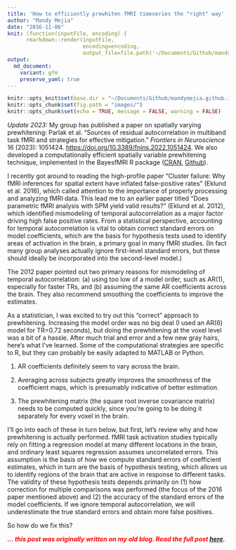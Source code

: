 ```yaml
---
title: 'How to efficiently prewhiten fMRI timeseries the "right" way'
author: "Mandy Mejia"
date: "2016-11-06"
knit: (function(inputFile, encoding) { 
      rmarkdown::render(inputFile,
                        encoding=encoding, 
                        output_file=file.path('~/Documents/Github/mandymejia.github.io/_posts/', '2016-11-06-Prewhitening.md')) })
output:
  md_document:
    variant: gfm
    preserve_yaml: true
---
```


```r
knitr::opts_knit$set(base.dir = "~/Documents/Github/mandymejia.github.io/", base.url = "/")
knitr::opts_chunk$set(fig.path = "images/")
knitr::opts_chunk$set(echo = TRUE, message = FALSE, warning = FALSE)
```

*Update 2023:* My group has published a paper on spatially varying prewhitening: Parlak et al. "Sources of residual autocorrelation in multiband task fMRI and strategies for effective mitigation." *Frontiers in Neuroscience* 16 (2023): 1051424. [https://doi.org/10.3389/fnins.2022.1051424](https://doi.org/10.3389/fnins.2022.1051424). We also developed a computationally efficient spatially variable prewhitening technique, implemented in the BayesfMRI R package ([CRAN](https://cran.r-project.org/package=BayesfMRI), [Github](https://github.com/mandymejia/BayesfMRI)).

I recently got around to reading the high-profile paper "Cluster failure: Why fMRI inferences for spatial extent have inflated false-positive rates" (Eklund et al. 2016), which called attention to the importance of properly processing and analyzing fMRI data. This lead me to an earlier paper titled "Does parametric fMRI analysis with SPM yield valid results?" (Eklund et al. 2012), which identified mismodeling of temporal autocorrelation as a major factor driving high false positive rates.  From a statistical perspective, accounting for temporal autocorrelation is vital to obtain correct standard errors on model coefficients, which are the basis for hypothesis tests used to identify areas of activation in the brain, a primary goal in many fMRI studies.  (In fact many group analyses actually ignore first-level standard errors, but these should ideally be incorporated into the second-level model.)

The 2012 paper pointed out two primary reasons for mismodeling of temporal autocorrelation: (a) using too low of a model order, such as AR(1), especially for faster TRs, and (b) assuming the same AR coefficients across the brain.  They also recommend smoothing the coefficients to improve the estimates.

As a statistician, I was excited to try out this "correct" approach to prewhitening.  Increasing the model order was no big deal (I used an AR(6) model for TR=0.72 seconds), but doing the prewhitening at the voxel level was a bit of a hassle.  After much trial and error and a few new gray hairs, here's what I've learned.  Some of the computational strategies are specific to R, but they can probably be easily adapted to MATLAB or Python.

1. AR coefficients definitely seem to vary across the brain.

2. Averaging across subjects greatly improves the smoothness of the coefficient maps, which is presumably indicative of better estimation.

3. The prewhitening matrix (the square root inverse covariance matrix) needs to be computed quickly, since you're going to be doing it separately for every voxel in the brain.

I'll go into each of these in turn below, but first, let's review why and how prewhitening is actually performed.  fMRI task activation studies typically rely on fitting a regression model at many different locations in the brain, and ordinary least squares regression assumes uncorrelated errors.  This assumption is the basis of how we compute standard errors of coefficient estimates, which in turn are the basis of hypothesis testing, which allows us to identify regions of the brain that are active in response to different tasks.  The validity of these hypothesis tests depends primarily on (1) how correction for multiple comparisons was performed (the focus of the 2016 paper mentioned above) and (2) the accuracy of the standard errors of the model coefficients.  If we ignore temporal autocorrelation, we will underestimate the true standard errors and obtain more false positives.

So how do we fix this?

<span style="color:red"> ***... this post was originally written on my old blog.  Read the full post [here](https://mandymejia.wordpress.com/2016/11/06/how-to-efficiently-prewhiten-fmri-timeseries-the-right-way/). *** </span>
